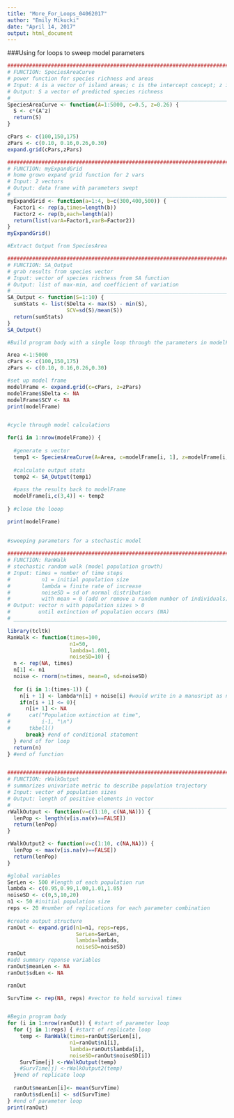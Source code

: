 ```yaml
---
title: "More_For_Loops_04062017"
author: "Emily Mikucki"
date: "April 14, 2017"
output: html_document
---
```


###Using for loops to sweep model parameters

```r
##################################################################################################
# FUNCTION: SpeciesAreaCurve
# power function for species richness and areas
# Input: A is a vector of island areas; c is the intercept concept; z is the slope constant
# Output: S a vector of predicted species richness
# ________________________________________________________________________________________________
SpeciesAreaCurve <- function(A=1:5000, c=0.5, z=0.26) {
  S <- c*(A^z)
  return(S)
}

cPars <- c(100,150,175)
zPars <- c(0.10, 0.16,0.26,0.30)
expand.grid(cPars,zPars)

##################################################################################################
# FUNCTION: myExpandGrid
# home grown expand grid function for 2 vars
# Input: 2 vectors
# Output: data frame with parameters swept
# ________________________________________________________________________________________________
myExpandGrid <- function(a=1:4, b=c(300,400,500)) {
  Factor1 <- rep(a,times=length(b))
  Factor2 <- rep(b,each=length(a))
  return(list(varA=Factor1,varB=Factor2))
}
myExpandGrid()

#Extract Output from SpeciesArea

##################################################################################################
# FUNCTION: SA_Output
# grab results from species vector
# Input: vector of species richness from SA function
# Output: list of max-min, and coefficient of variation
# ________________________________________________________________________________________________
SA_Output <- function(S=1:10) {
  sumStats <- list(SDelta <- max(S) - min(S), 
                   SCV=sd(S)/mean(S))
  return(sumStats)
}
SA_Output()

#Build program body with a single loop through the parameters in modelFrame

Area <-1:5000
cPars <- c(100,150,175)
zPars <- c(0.10, 0.16,0.26,0.30)

#set up model frame
modelFrame <- expand.grid(c=cPars, z=zPars)
modelFrame$SDelta <- NA
modelFrame$SCV <- NA
print(modelFrame)


#cycle through model calculations

for(i in 1:nrow(modelFrame)) {
  
  #generate s vector
  temp1 <- SpeciesAreaCurve(A=Area, c=modelFrame[i, 1], z=modelFrame[i,2])
  
  #calculate output stats
  temp2 <- SA_Output(temp1)
  
  #pass the results back to modelFrame
  modelFrame[i,c(3,4)] <- temp2
  
} #close the looop

print(modelFrame)  
  
  
#sweeping parameters for a stochastic model

###########################################################################################
# FUNCTION: RanWalk
# stochastic random walk (model population growth)
# Input: times = number of time steps
#          n1 = initial population size
#          lambda = finite rate of increase
#          noiseSD = sd of normal distribution
#          with mean = 0 (add or remove a random number of individuals)
# Output: vector n with population sizes > 0
#         until extinction of population occurs (NA)
# _________________________________________________________________________________________

library(tcltk)
RanWalk <- function(times=100, 
                    n1=50,
                    lambda=1.001, 
                    noiseSD=10) {
  n <- rep(NA, times)
  n[1] <- n1
  noise <- rnorm(n=times, mean=0, sd=noiseSD)
  
  for (i in 1:(times-1)) {
    n[i + 1] <- lambda*n[i] + noise[i] #would write in a manusript as n(t+1) = lambda(nt) + e
    if(n[i + 1] <= 0){
      n[i+ 1] <- NA
#      cat("Population extinction at time", 
#          i-1, "\n")
#      tkbell()
      break} #end of conditional statement
  } #end of for loop
  return(n)
} #end of function


##################################################################################################
# FUNCTION: rWalkOutput
# summarizes univariate metric to describe population trajectory 
# Input: vector of population sizes
# Output: length of positive elements in vector
# ________________________________________________________________________________________________
rWalkOutput <- function(v=c(1:10, c(NA,NA))) {
  lenPop <- length(v[is.na(v)==FALSE])
  return(lenPop)
}

rWalkOutput2 <- function(v=c(1:10, c(NA,NA))) {
  lenPop <- max(v[is.na(v)==FALSE])
  return(lenPop)
}

#global variables 
SerLen <- 500 #length of each population run
lambda <- c(0.95,0.99,1.00,1.01,1.05)
noiseSD <- c(0,5,10,20)
n1 <- 50 #initial population size 
reps <- 20 #number of replications for each parameter combination
  
#create output structure
ranOut <- expand.grid(n1=n1, reps=reps, 
                      SerLen=SerLen,
                      lambda=lambda,
                      noiseSD=noiseSD)
ranOut
#add summary reponse variables
ranOut$meanLen <- NA
ranOut$sdLen <- NA

ranOut

SurvTime <- rep(NA, reps) #vector to hold survival times


#Begin program body 
for (i in 1:nrow(ranOut)) { #start of parameter loop
  for (j in 1:reps) { #start of replicate loop
    temp <- RanWalk(times=ranOut$SerLen[i],
                    n1=ranOut$n1[i],
                    lambda=ranOut$lambda[i],
                    noiseSD=ranOut$noiseSD[i])
    SurvTime[j] <-rWalkOutput(temp)
    #SurvTime[j] <-rWalkOutput2(temp)
  }#end of replicate loop
  
  ranOut$meanLen[i]<- mean(SurvTime)
  ranOut$sdLen[i] <- sd(SurvTime)
} #end of parameter loop
print(ranOut)
```

  
  


